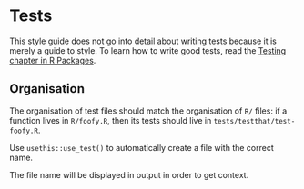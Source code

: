 # Tests

This style guide does not go into detail about writing tests because it is merely a guide to style. To learn how to write good tests, read the [Testing chapter in R Packages](https://r-pkgs.org/tests.html).

## Organisation

The organisation of test files should match the organisation of `R/` files: if a function lives in `R/foofy.R`, then its tests should live in `tests/testthat/test-foofy.R`. 

Use `usethis::use_test()` to automatically create a file with the correct name.

The file name will be displayed in output in order to get context.
